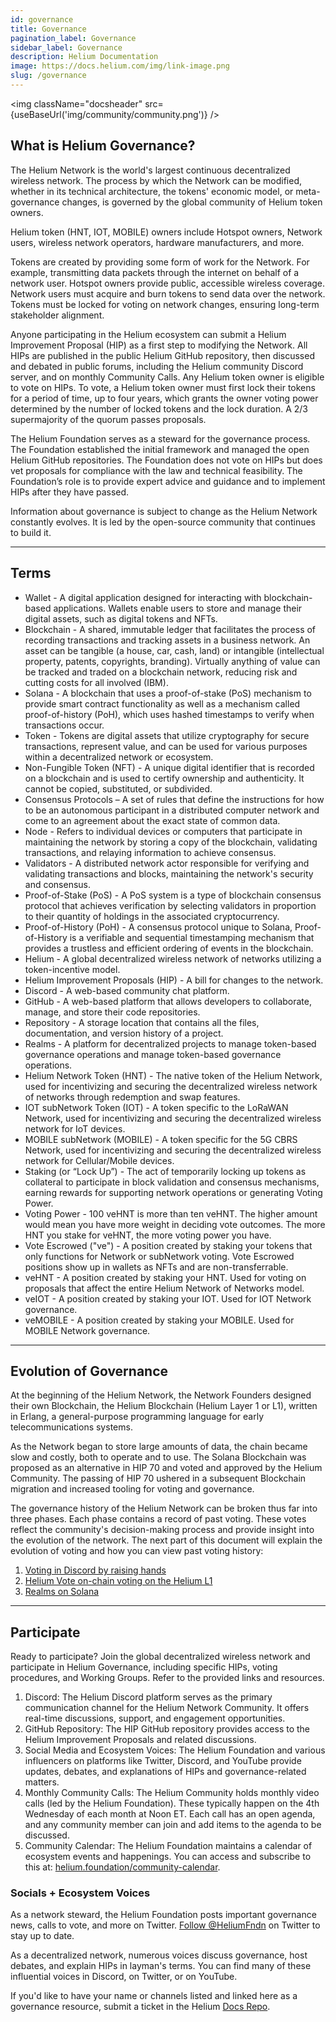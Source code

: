 ```yaml
---
id: governance
title: Governance
pagination_label: Governance
sidebar_label: Governance
description: Helium Documentation
image: https://docs.helium.com/img/link-image.png
slug: /governance
---
```



<img className="docsheader" src={useBaseUrl('img/community/community.png')} />

## What is Helium Governance?

The Helium Network is the world's largest continuous decentralized wireless network. The process by
which the Network can be modified, whether in its technical architecture, the tokens' economic
model, or meta-governance changes, is governed by the global community of Helium token owners.

Helium token (HNT, IOT, MOBILE) owners include Hotspot owners, Network users, wireless network
operators, hardware manufacturers, and more.

Tokens are created by providing some form of work for the Network. For example, transmitting data
packets through the internet on behalf of a network user. Hotspot owners provide public, accessible
wireless coverage. Network users must acquire and burn tokens to send data over the network. Tokens
must be locked for voting on network changes, ensuring long-term stakeholder alignment.

Anyone participating in the Helium ecosystem can submit a Helium Improvement Proposal (HIP) as a
first step to modifying the Network. All HIPs are published in the public Helium GitHub repository,
then discussed and debated in public forums, including the Helium community Discord server, and on
monthly Community Calls. Any Helium token owner is eligible to vote on HIPs. To vote, a Helium token
owner must first lock their tokens for a period of time, up to four years, which grants the owner
voting power determined by the number of locked tokens and the lock duration. A 2/3 supermajority of
the quorum passes proposals.

The Helium Foundation serves as a steward for the governance process. The Foundation established the
initial framework and managed the open Helium GitHub repositories. The Foundation does not vote on
HIPs but does vet proposals for compliance with the law and technical feasibility. The Foundation’s
role is to provide expert advice and guidance and to implement HIPs after they have passed.

Information about governance is subject to change as the Helium Network constantly evolves. It is
led by the open-source community that continues to build it.

---

## Terms

- Wallet - A digital application designed for interacting with blockchain-based applications.
  Wallets enable users to store and manage their digital assets, such as digital tokens and NFTs.
- Blockchain - A shared, immutable ledger that facilitates the process of recording transactions and
  tracking assets in a business network. An asset can be tangible (a house, car, cash, land) or
  intangible (intellectual property, patents, copyrights, branding). Virtually anything of value can
  be tracked and traded on a blockchain network, reducing risk and cutting costs for all involved
  (IBM).
- Solana - A blockchain that uses a proof-of-stake (PoS) mechanism to provide smart contract
  functionality as well as a mechanism called proof-of-history (PoH), which uses hashed timestamps
  to verify when transactions occur.
- Token - Tokens are digital assets that utilize cryptography for secure transactions, represent
  value, and can be used for various purposes within a decentralized network or ecosystem.
- Non-Fungible Token (NFT) - A unique digital identifier that is recorded on a blockchain and is
  used to certify ownership and authenticity. It cannot be copied, substituted, or subdivided.
- Consensus Protocols – A set of rules that define the instructions for how to be an autonomous
  participant in a distributed computer network and come to an agreement about the exact state of
  common data.
- Node - Refers to individual devices or computers that participate in maintaining the network by
  storing a copy of the blockchain, validating transactions, and relaying information to achieve
  consensus.
- Validators - A distributed network actor responsible for verifying and validating transactions and
  blocks, maintaining the network's security and consensus.
- Proof-of-Stake (PoS) - A PoS system is a type of blockchain consensus protocol that achieves
  verification by selecting validators in proportion to their quantity of holdings in the associated
  cryptocurrency.
- Proof-of-History (PoH) - A consensus protocol unique to Solana, Proof-of-History is a verifiable
  and sequential timestamping mechanism that provides a trustless and efficient ordering of events
  in the blockchain.
- Helium - A global decentralized wireless network of networks utilizing a token-incentive model.
- Helium Improvement Proposals (HIP) - A bill for changes to the network.
- Discord - A web-based community chat platform.
- GitHub - A web-based platform that allows developers to collaborate, manage, and store their code
  repositories.
- Repository - A storage location that contains all the files, documentation, and version history of
  a project.
- Realms - A platform for decentralized projects to manage token-based governance operations and
  manage token-based governance operations.
- Helium Network Token (HNT) - The native token of the Helium Network, used for incentivizing and
  securing the decentralized wireless network of networks through redemption and swap features.
- IOT subNetwork Token (IOT) - A token specific to the LoRaWAN Network, used for incentivizing and
  securing the decentralized wireless network for IoT devices.
- MOBILE subNetwork (MOBILE) - A token specific for the 5G CBRS Network, used for incentivizing and
  securing the decentralized wireless network for Cellular/Mobile devices.
- Staking (or “Lock Up”) - The act of temporarily locking up tokens as collateral to participate in
  block validation and consensus mechanisms, earning rewards for supporting network operations or
  generating Voting Power.
- Voting Power - 100 veHNT is more than ten veHNT. The higher amount would mean you have more weight
  in deciding vote outcomes. The more HNT you stake for veHNT, the more voting power you have.
- Vote Escrowed ("ve") - A position created by staking your tokens that only functions for Network
  or subNetwork voting. Vote Escrowed positions show up in wallets as NFTs and are
  non-transferrable.
- veHNT - A position created by staking your HNT. Used for voting on proposals that affect the
  entire Helium Network of Networks model.
- veIOT - A position created by staking your IOT. Used for IOT Network governance.
- veMOBILE - A position created by staking your MOBILE. Used for MOBILE Network governance.

---

## Evolution of Governance

At the beginning of the Helium Network, the Network Founders designed their own Blockchain, the
Helium Blockchain (Helium Layer 1 or L1), written in Erlang, a general-purpose programming language
for early telecommunications systems.

As the Network began to store large amounts of data, the chain became slow and costly, both to
operate and to use. The Solana Blockchain was proposed as an alternative in HIP 70 and voted and
approved by the Helium Community. The passing of HIP 70 ushered in a subsequent Blockchain migration
and increased tooling for voting and governance.

The governance history of the Helium Network can be broken thus far into three phases. Each phase
contains a record of past voting. These votes reflect the community's decision-making process and
provide insight into the evolution of the network. The next part of this document will explain the
evolution of voting and how you can view past voting history:

1. [Voting in Discord by raising hands](/phase-1)
2. [Helium Vote on-chain voting on the Helium L1](/phase-2)
3. [Realms on Solana](/phase-3)

---

## Participate

Ready to participate? Join the global decentralized wireless network and participate in Helium
Governance, including specific HIPs, voting procedures, and Working Groups. Refer to the provided
links and resources.

1. Discord: The Helium Discord platform serves as the primary communication channel for the Helium
   Network Community. It offers real-time discussions, support, and engagement opportunities.
2. GitHub Repository: The HIP GitHub repository provides access to the Helium Improvement Proposals
   and related discussions.
3. Social Media and Ecosystem Voices: The Helium Foundation and various influencers on platforms
   like Twitter, Discord, and YouTube provide updates, debates, and explanations of HIPs and
   governance-related matters.
4. Monthly Community Calls: The Helium Community holds monthly video calls (led by the Helium
   Foundation). These typically happen on the 4th Wednesday of each month at Noon ET. Each call has
   an open agenda, and any community member can join and add items to the agenda to be discussed.
5. Community Calendar: The Helium Foundation maintains a calendar of ecosystem events and
   happenings. You can access and subscribe to this at:
   [helium.foundation/community-calendar](helium.foundation/community-calendar).

### Socials + Ecosystem Voices

As a network steward, the Helium Foundation posts important governance news, calls to vote, and more
on Twitter. [Follow @HeliumFndn][foundation-twitter] on Twitter to stay up to date.

As a decentralized network, numerous voices discuss governance, host debates, and explain HIPs in
layman's terms. You can find many of these influential voices in Discord, on Twitter, or on YouTube.

If you'd like to have your name or channels listed and linked here as a governance resource, submit
a ticket in the Helium [Docs Repo][docs-issues].

[discord]: https://discord.gg/helium
[docs-issues]: https://github.com/helium/docs/issues
[community-call-notes]:
  https://docs.google.com/document/d/1bMm2alBigBj3detA775Dn0Gz9UM5XczAeK9vnjBB3l0
[community-call-video]: https://helium.foundation/community-call
[foundation]: https://www.helium.foundation
[helium-dao]: https://www.realms.heliumvote.com/dao/hnt
[iot-dao]: https://www.realms.heliumvote.com/dao/iot
[mobile-dao]: https://www.realms.heliumvote.com/dao/mobile
[realms]: https://app.realms.today/
[realms-tutorial]: /vote-escrow/realms
[github-hip]: https://github.com/helium/HIP
[discord-hip]: discord://discord.com/channels/404106811252408320/730243559873052754
[hip-docs]: /hip
[foundation-twitter]: https://twitter.com/HeliumFndn
[realms]: /governance/realms
[bip]: https://github.com/bitcoin/bips
